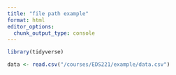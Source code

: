 ```yaml
---
title: "file path example"
format: html
editor_options: 
  chunk_output_type: console
---
```


```r
library(tidyverse)
```

```r
data <- read.csv("/courses/EDS221/example/data.csv")
```

